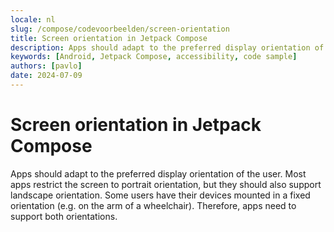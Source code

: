 ```yaml
---
locale: nl
slug: /compose/codevoorbeelden/screen-orientation
title: Screen orientation in Jetpack Compose
description: Apps should adapt to the preferred display orientation of the user.
keywords: [Android, Jetpack Compose, accessibility, code sample]
authors: [pavlo]
date: 2024-07-09
---
```


# Screen orientation in Jetpack Compose

Apps should adapt to the preferred display orientation of the user. Most apps restrict the screen to portrait orientation, but they should also support landscape orientation. Some users have their devices mounted in a fixed orientation (e.g. on the arm of a wheelchair). Therefore, apps need to support both orientations.

<CodeSample id="screen-orientation" platform="compose" locale="nl"/>
